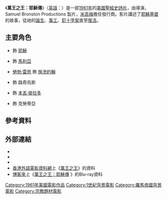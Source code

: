 {{Expand language|time=2016-12-16T01:27:15+00:00}}
{{noteTA
|T=zh-tw:萬王之王：耶穌傳; zh-hk:萬王之王 (1961年電影); zh-cn:万王之王 (1961年电影);
|G1=Movie
|G2=Show
|1=zh-tw:萬王之王：耶穌傳; zh-hk:萬王之王; zh-cn:万王之王;
|2=zh-tw:尼可拉斯·雷; zh-hk:尼古拉斯·雷; zh-cn:尼古拉斯·雷;
|3=zh-tw:傑佛瑞·杭特; zh-hk:謝夫利·亨達; zh-cn:杰弗里·亨特;
|4=zh-tw:勞勃·雷恩; zh-hk:羅拔·賴恩; zh-cn:罗伯特·莱恩;
|5=zh-tw:維薇卡·琳德佛絲; zh-hk:韋域嘉·蘭馥; zh-cn:韦薇卡·琳德佛斯;
}}

{{Infobox film
| name           = 萬王之王：耶穌傳
| original_name  = {{lang|en|''King of Kings''}}
| image          = King of Kings 1961 (US version DVD cover).jpg
| caption        = 美國版DVD封套
| producer       = {{tsl|en|Samuel Bronston|山繆·布榮士敦}}
| director       = [[尼可拉斯·雷|尼可拉斯·雷]]
| writer         = {{tsl|en|Philip Yordan|菲利浦·約爾丹}}<br>[[雷·布萊伯利|雷·布萊伯利]] (uncredited)
| set designer   = {{tsl|en|Enrique Alarcón|安立奎·亞蘭高}}
| narrator       = [[奧森·威爾斯|奧森·威爾斯]] (uncredited)
| starring       = {{tsl|en|Jeffrey Hunter|傑佛瑞·杭特}}<br>{{tsl|en|Siobhán McKenna|希歐晗·麥肯蘭}}<br>[[勞勃·雷恩|勞勃·雷恩]]<br>{{tsl|en|Ron Randell|朗·藍道}}
| music          = [[羅饒·米克羅斯|羅饒·米克羅斯]]
| cinematography = Manuel Berenguer<br>{{tsl|en|Milton Krasner|密爾頓·柯萊士納}}<br>{{tsl|en|Franz Planer|法蘭茲·浦臘萊}}
| editing        = {{tsl|en|Harold F. Kress|哈羅德·柯瑞斯}}<br>Renée Lichtig
| studio         = Samuel Bronston Productions
| distributor    = [[米高梅|米高梅]]
| released       = {{Film date|1961|10|11}}
| runtime        = 168分鐘
| budget         = {{USD|5,037,000}}<ref name="Mannix">{{Citation | title= The Eddie Mannix Ledger | publisher= Margaret Herrick Library, Center for Motion Picture Study | place= Los Angeles}}.</ref>
| gross          = {{USD|13,400,000}}<ref name="Mannix"/>
| country        = {{USA}}
| language       = [[英語|英語]]
| tw_name       = 萬王之王：耶穌傳
| hk_name       = 萬王之王
| cn_name       = 万王之王
}}
{{Portal box|電影|美國}}

《'''萬王之王：耶穌傳'''》（[[英語|英語]]：{{lang|en|''King of Kings''}}）是一部[[1961年電影|1961年]]的[[美國電影|美國]][[聖經|聖經]][[史詩片|史詩片]]，由{{tsl|en|Samuel Bronston|山繆·布榮士敦}}導演，Samuel Bronston Productions 製片，[[米高梅|米高梅]]擔任發行商。影片講述了[[耶穌基督|耶穌基督]]的故事，從祂的[[耶穌降生|誕生]]、[[事工|事工]]、[[釘十字架|釘十字架]]直至[[耶穌復活|復活]]。

== 主要角色 ==
* {{tsl|en|Jeffrey Hunter|傑佛瑞·杭特}} 飾 [[耶穌|耶穌]]
* {{tsl|en|Siobhán McKenna|希歐晗·麥肯蘭}} 飾 [[馬利亞_(耶穌的母親)|馬利亞]]
* [[勞勃·雷恩|勞勃·雷恩]] 飾 [[施洗約翰|施洗約翰]]
* {{tsl|en|Ron Randell|朗·藍道}} 飾 路奇烏斯
* {{tsl|en|Hurd Hatfield|賀德·哈提菲爾}} 飾 [[本丟·彼拉多|本丟·彼拉多]]
* {{tsl|en|Viveca Lindfors|維薇卡·琳德佛絲}} 飾 克勞蒂亞

== 參考資料 ==
{{reflist}}

== 外部連結 ==
* {{IMDb title|0055047|萬王之王：耶穌傳}}
* {{rotten-tomatoes|1011626-king_of_kings|萬王之王：耶穌傳}}
* {{Amg movie|27431|萬王之王：耶穌傳}}
* [[香港外語電影資料網|香港外語電影資料網]]上《[http://playitagain.info/site/1962/king-of-kings-2/ 萬王之王]》的資料 {{zh-hk}}
* [[博客來|博客來]]上《[http://www.books.com.tw/products/D020040472 萬王之王：耶穌傳] {{Wayback|url=http://www.books.com.tw/products/D020040472 |date=20161220212837 }}》的Blu-ray資料 {{zh-tw}}

[[Category:1961年美國電影作品|Category:1961年美國電影作品]]
[[Category:1世紀背景電影|Category:1世紀背景電影]]
[[Category:羅馬帝國背景電影|Category:羅馬帝國背景電影]]
[[Category:宗教題材電影|Category:宗教題材電影]]